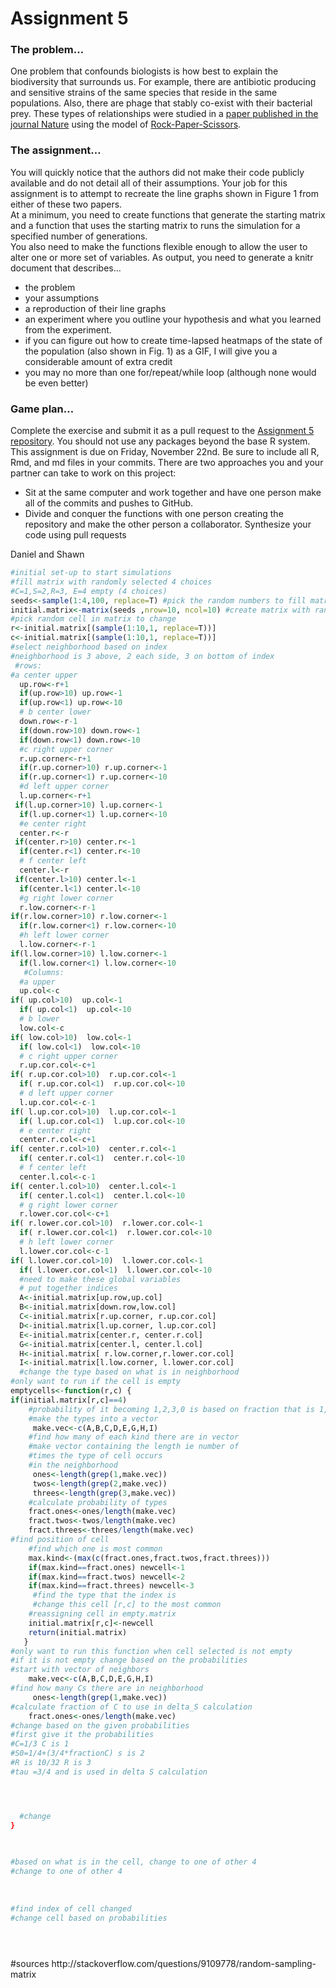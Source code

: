 Assignment 5
============

### The problem...
One problem that confounds biologists is how best to explain the
biodiversity that surrounds us.  For example, there are antibiotic producing
and sensitive strains of the same species that reside in the same
populations.  Also, there are phage that stably co-exist with their
bacterial prey.  These types of relationships were studied in a [paper published
in the journal Nature](http://www.nature.com/nature/journal/v418/n6894/full/nature00823.html) using the model of [Rock-Paper-Scissors](http://en.wikipedia.org/wiki/Rock-paper-scissors).

### The assignment...
You will quickly notice that the authors did not make their code publicly
available and do not detail all of their assumptions. Your job for this
assignment is to attempt to recreate the line graphs shown in Figure 1 from
either of these two papers.  
At a minimum, you need to create functions that
generate the starting matrix and a 
function that uses the starting matrix to
runs the simulation for a specified number of generations.  
You also need to
make the functions flexible enough to allow the user to alter one or more set of
variables. As output, you need to generate a knitr document that describes...

* the problem
* your assumptions
* a reproduction of their line graphs
* an experiment where you outline your hypothesis and what you learned from the experiment.
* if you can figure out how to create time-lapsed heatmaps of the state of the
population (also shown in Fig. 1) as a GIF, I will give you a considerable
amount of extra credit
* you may no more than one for/repeat/while loop (although none would be even better)

### Game plan...
Complete the exercise and submit it as a pull request to the [Assignment 5 repository](https://github.com/microbialinformatics/assignment05). You should not use any packages beyond the base R system. This assignment is due on Friday, November 22nd. Be sure to include all R, Rmd, and md files in your commits. There are two approaches you and your partner can take to work on this project:

* Sit at the same computer and work together and have one person make all of the commits and pushes to GitHub.
* Divide and conquer the functions with one person creating the repository and make the other person a collaborator. Synthesize your code using pull requests


Daniel and Shawn 
```r
#initial set-up to start simulations
#fill matrix with randomly selected 4 choices
#C=1,S=2,R=3, E=4 empty (4 choices)
seeds<-sample(1:4,100, replace=T) #pick the random numbers to fill matrix
initial.matrix<-matrix(seeds ,nrow=10, ncol=10) #create matrix with random numbers
#pick random cell in matrix to change
r<-initial.matrix[(sample(1:10,1, replace=T))]
c<-initial.matrix[(sample(1:10,1, replace=T))]
#select neighborhood based on index
#neighborhood is 3 above, 2 each side, 3 on bottom of index
 #rows:
#a center upper
  up.row<-r+1
  if(up.row>10) up.row<-1
  if(up.row<1) up.row<-10
  # b center lower
  down.row<-r-1
  if(down.row>10) down.row<-1
  if(down.row<1) down.row<-10
  #c right upper corner
  r.up.corner<-r+1
  if(r.up.corner>10) r.up.corner<-1
  if(r.up.corner<1) r.up.corner<-10
  #d left upper corner
  l.up.corner<-r+1
 if(l.up.corner>10) l.up.corner<-1
  if(l.up.corner<1) l.up.corner<-10
  #e center right
  center.r<-r
 if(center.r>10) center.r<-1
  if(center.r<1) center.r<-10
  # f center left
  center.l<-r
 if(center.l>10) center.l<-1
  if(center.l<1) center.l<-10
  #g right lower corner
  r.low.corner<-r-1
if(r.low.corner>10) r.low.corner<-1
  if(r.low.corner<1) r.low.corner<-10
  #h left lower corner 
  l.low.corner<-r-1
if(l.low.corner>10) l.low.corner<-1
  if(l.low.corner<1) l.low.corner<-10
   #Columns:
  #a upper
  up.col<-c
if( up.col>10)  up.col<-1
  if( up.col<1)  up.col<-10
  # b lower
  low.col<-c
if( low.col>10)  low.col<-1
  if( low.col<1)  low.col<-10
  # c right upper corner
  r.up.cor.col<-c+1
if( r.up.cor.col>10)  r.up.cor.col<-1
  if( r.up.cor.col<1)  r.up.cor.col<-10
  # d left upper corner
  l.up.cor.col<-c-1
if( l.up.cor.col>10)  l.up.cor.col<-1
  if( l.up.cor.col<1)  l.up.cor.col<-10
  # e center right
  center.r.col<-c+1
if( center.r.col>10)  center.r.col<-1
  if( center.r.col<1)  center.r.col<-10
  # f center left
  center.l.col<-c-1
if( center.l.col>10)  center.l.col<-1
  if( center.l.col<1)  center.l.col<-10
  # g right lower corner
  r.lower.cor.col<-c+1
if( r.lower.cor.col>10)  r.lower.cor.col<-1
  if( r.lower.cor.col<1)  r.lower.cor.col<-10
  # h left lower corner 
  l.lower.cor.col<-c-1
if( l.lower.cor.col>10)  l.lower.cor.col<-1
  if( l.lower.cor.col<1)  l.lower.cor.col<-10
  #need to make these global variables
  # put together indices
  A<-initial.matrix[up.row,up.col]
  B<-initial.matrix[down.row,low.col]
  C<-initial.matrix[r.up.corner, r.up.cor.col]
  D<-initial.matrix[l.up.corner, l.up.cor.col]
  E<-initial.matrix[center.r, center.r.col]
  G<-initial.matrix[center.l, center.l.col]
  H<-initial.matrix[ r.low.corner,r.lower.cor.col]
  I<-initial.matrix[l.low.corner, l.lower.cor.col]
  #change the type based on what is in neighborhood
#only want to run if the cell is empty
emptycells<-function(r,c) {    
if(initial.matrix[r,c]==4)
    #probability of it becoming 1,2,3,0 is based on fraction that is 1,2,3,0
    #make the types into a vector
     make.vec<-c(A,B,C,D,E,G,H,I)
    #find how many of each kind there are in vector
    #make vector containing the length ie number of 
    #times the type of cell occurs          
    #in the neighborhood
     ones<-length(grep(1,make.vec))
     twos<-length(grep(2,make.vec))
     threes<-length(grep(3,make.vec))
    #calculate probability of types
    fract.ones<-ones/length(make.vec)
    fract.twos<-twos/length(make.vec)
    fract.threes<-threes/length(make.vec)
#find position of cell
    #find which one is most common
    max.kind<-(max(c(fract.ones,fract.twos,fract.threes)))
    if(max.kind==fract.ones) newcell<-1
    if(max.kind==fract.twos) newcell<-2
    if(max.kind==fract.threes) newcell<-3
     #find the type that the index is
     #change this cell [r,c] to the most common
    #reassigning cell in empty.matrix
    initial.matrix[r,c]<-newcell
    return(initial.matrix) 
   }
#only want to run this function when cell selected is not empty
#if it is not empty change based on the probabilities
#start with vector of neighbors
    make.vec<-c(A,B,C,D,E,G,H,I)
#find how many Cs there are in neighborhood
     ones<-length(grep(1,make.vec))
#calculate fraction of C to use in delta_S calculation
    fract.ones<-ones/length(make.vec)
#change based on the given probabilities
#first give it the probabilities
#C=1/3 C is 1
#S0=1/4+(3/4*fractionC) s is 2
#R is 10/32 R is 3
#tau =3/4 and is used in delta S calculation




  #change 
}
 
  

#based on what is in the cell, change to one of other 4
#change to one of other 4 
                             
                             
                             
#find index of cell changed
#change cell based on probabilities
                 




```
#sources
http://stackoverflow.com/questions/9109778/random-sampling-matrix
